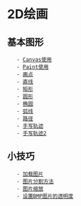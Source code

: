 = 2D绘画 =
== 基本图形 ==
    - [[Canvas使用]]
    - [[Paint使用]]
    - [[画点]]
    - [[直线]]
    - [[矩形]]
    - [[圆形]]
    - [[椭圆]]
    - [[弧线]]
    - [[路径]]
    - [[手写轨迹]]
    - [[手写轨迹2]]

== 小技巧 ==
    - [[加载图片]]
    - [[图片分割方法]]
    - [[图片缩放]]
    - [[设置BMP图片的透明度]]
